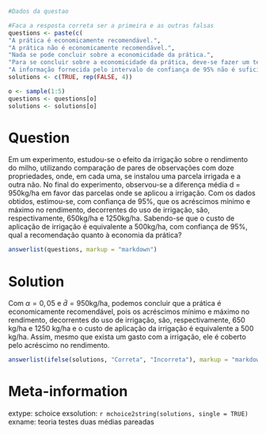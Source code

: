 ```r
#Dados da questao

#Faca a resposta correta ser a primeira e as outras falsas
questions <- paste(c(
"A prática é economicamente recomendável.",
"A prática não é economicamente recomendável.",
"Nada se pode concluir sobre a economicidade da prática.",
"Para se concluir sobre a economicidade da prática, deve-se fazer um teste de hipótese.",
"A informação fornecida pelo intervalo de confiança de 95% não é suficiente para decidir sobre a economicidade da prática."))
solutions <- c(TRUE, rep(FALSE, 4))

o <- sample(1:5)
questions <- questions[o]
solutions <- solutions[o]
```

Question
========
Em um experimento, estudou-se o efeito da irrigação sobre o rendimento do milho, utilizando comparação de pares de observações com doze propriedades, onde, em cada uma, se instalou uma parcela irrigada e a outra não. No final do experimento, observou-se a diferença média d = 950kg/ha em favor das parcelas onde se aplicou a irrigação. Com os dados obtidos, estimou-se, com confiança de 95%, que os acréscimos mínimo e máximo no rendimento, decorrentes do uso de irrigação, são, respectivamente, 650kg/ha e 1250kg/ha. Sabendo-se que o custo de aplicação de irrigação é
equivalente a 500kg/ha, com confiança de 95%, qual a recomendação quanto à economia da prática?

```r
answerlist(questions, markup = "markdown")
```

Solution
========
Com $\alpha = 0,05$ e $\bar{d} = 950\mbox{kg/ha}$, podemos concluir que a prática é economicamente recomendável, pois os acréscimos mínimo e máximo no rendimento, decorrentes do uso de irrigação, são, respectivamente, 650 kg/ha e 1250 kg/ha e o custo de aplicação da irrigação é equivalente a 500 kg/ha. Assim, mesmo que exista um gasto com a irrigação, ele é coberto pelo acréscimo no rendimento.

```r
answerlist(ifelse(solutions, "Correta", "Incorreta"), markup = "markdown")
```

Meta-information
================
extype: schoice
exsolution: `r mchoice2string(solutions, single = TRUE)`
exname: teoria testes duas médias pareadas

